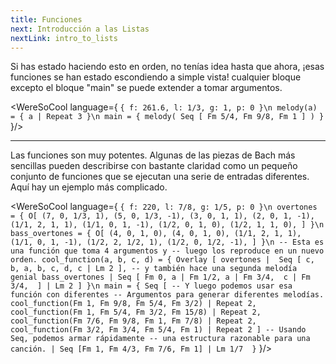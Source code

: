 ```yaml
---
title: Funciones
next: Introducción a las Listas
nextLink: intro_to_lists
---
```


Si has estado haciendo esto en orden, no tenías idea hasta que
ahora, ¡esas funciones se han estado escondiendo a simple vista!
cualquier bloque excepto el bloque "main" se puede extender a
tomar argumentos.

<WereSoCool language={
`{ f: 261.6, l: 1/3, g: 1, p: 0 }\n
melody(a) = {
  a | Repeat 3
}\n
main = {
  melody(
    Seq [
      Fm 5/4, Fm 9/8, Fm 1
    ]
  )
}`
}/>

---

Las funciones son muy potentes. Algunas de las piezas de Bach más sencillas pueden describirse con bastante claridad como un pequeño conjunto de funciones que se ejecutan
una serie de entradas diferentes. Aquí hay un ejemplo más complicado.


<WereSoCool language={
`{ f: 220, l: 7/8, g: 1/5, p: 0 }\n
overtones = {
  O[
    (7, 0, 1/3, 1),
    (5, 0, 1/3, -1),
    (3, 0, 1, 1),
    (2, 0, 1, -1),
    (1/1, 2, 1, 1),
    (1/1, 0, 1, -1),
    (1/2, 0, 1, 0),
    (1/2, 1, 1, 0),
  ]
}\n
bass_overtones = {
  O[
    (4, 0, 1, 0),
    (4, 0, 1, 0),
    (1/1, 2, 1, 1),
    (1/1, 0, 1, -1),
    (1/2, 2, 1/2, 1),
    (1/2, 0, 1/2, -1),
  ]
}\n
-- Esta es una función que toma 4 argumentos y
-- luego los reproduce en un nuevo orden.
cool_function(a, b, c, d) = {
  Overlay [
    overtones | 
    Seq [
      c, b, a, b, c, d, c | Lm 2
    ],
    -- y también hace una segunda melodía genial
    bass_overtones
    | Seq [
      Fm 0,
      a | Fm 1/2,
      a | Fm 3/4, 
      c | Fm 3/4, 
    ] | Lm 2
  ]
}\n
main = {
  Seq [
    -- Y luego podemos usar esa función con diferentes
    -- Argumentos para generar diferentes melodías.
    cool_function(Fm 1, Fm 9/8, Fm 5/4, Fm 3/2) | Repeat 2, 
    cool_function(Fm 1, Fm 5/4, Fm 3/2, Fm 15/8) | Repeat 2,
    cool_function(Fm 7/6, Fm 9/8, Fm 1, Fm 7/8) | Repeat 2,
    cool_function(Fm 3/2, Fm 3/4, Fm 5/4, Fm 1) | Repeat 2
  ]
  -- Usando Seq, podemos armar rápidamente
  -- una estructura razonable para una canción.
  | Seq [Fm 1, Fm 4/3, Fm 7/6, Fm 1]
  | Lm 1/7 
}`
}/>


